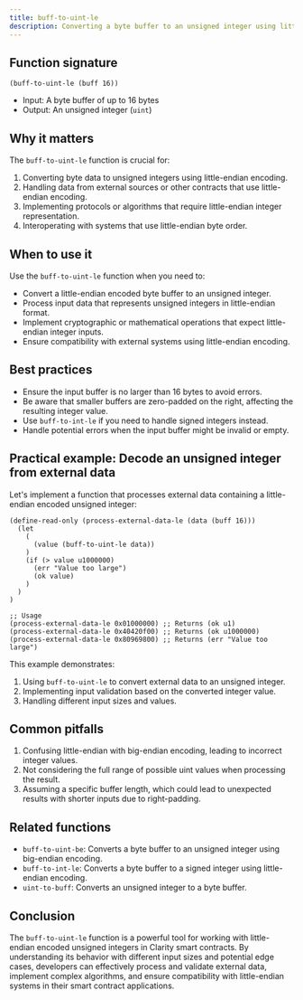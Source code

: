 ```yaml
---
title: buff-to-uint-le
description: Converting a byte buffer to an unsigned integer using little-endian encoding in Clarity smart contracts.
---
```


## Function signature

```clarity
(buff-to-uint-le (buff 16))
```

- Input: A byte buffer of up to 16 bytes
- Output: An unsigned integer (`uint`)

## Why it matters

The `buff-to-uint-le` function is crucial for:

1. Converting byte data to unsigned integers using little-endian encoding.
2. Handling data from external sources or other contracts that use little-endian encoding.
3. Implementing protocols or algorithms that require little-endian integer representation.
4. Interoperating with systems that use little-endian byte order.

## When to use it

Use the `buff-to-uint-le` function when you need to:

- Convert a little-endian encoded byte buffer to an unsigned integer.
- Process input data that represents unsigned integers in little-endian format.
- Implement cryptographic or mathematical operations that expect little-endian integer inputs.
- Ensure compatibility with external systems using little-endian encoding.

## Best practices

- Ensure the input buffer is no larger than 16 bytes to avoid errors.
- Be aware that smaller buffers are zero-padded on the right, affecting the resulting integer value.
- Use `buff-to-int-le` if you need to handle signed integers instead.
- Handle potential errors when the input buffer might be invalid or empty.

## Practical example: Decode an unsigned integer from external data

Let's implement a function that processes external data containing a little-endian encoded unsigned integer:

```clarity
(define-read-only (process-external-data-le (data (buff 16)))
  (let
    (
      (value (buff-to-uint-le data))
    )
    (if (> value u1000000)
      (err "Value too large")
      (ok value)
    )
  )
)

;; Usage
(process-external-data-le 0x01000000) ;; Returns (ok u1)
(process-external-data-le 0x40420f00) ;; Returns (ok u1000000)
(process-external-data-le 0x80969800) ;; Returns (err "Value too large")
```

This example demonstrates:
1. Using `buff-to-uint-le` to convert external data to an unsigned integer.
2. Implementing input validation based on the converted integer value.
3. Handling different input sizes and values.

## Common pitfalls

1. Confusing little-endian with big-endian encoding, leading to incorrect integer values.
2. Not considering the full range of possible uint values when processing the result.
3. Assuming a specific buffer length, which could lead to unexpected results with shorter inputs due to right-padding.

## Related functions

- `buff-to-uint-be`: Converts a byte buffer to an unsigned integer using big-endian encoding.
- `buff-to-int-le`: Converts a byte buffer to a signed integer using little-endian encoding.
- `uint-to-buff`: Converts an unsigned integer to a byte buffer.

## Conclusion

The `buff-to-uint-le` function is a powerful tool for working with little-endian encoded unsigned integers in Clarity smart contracts. By understanding its behavior with different input sizes and potential edge cases, developers can effectively process and validate external data, implement complex algorithms, and ensure compatibility with little-endian systems in their smart contract applications.
